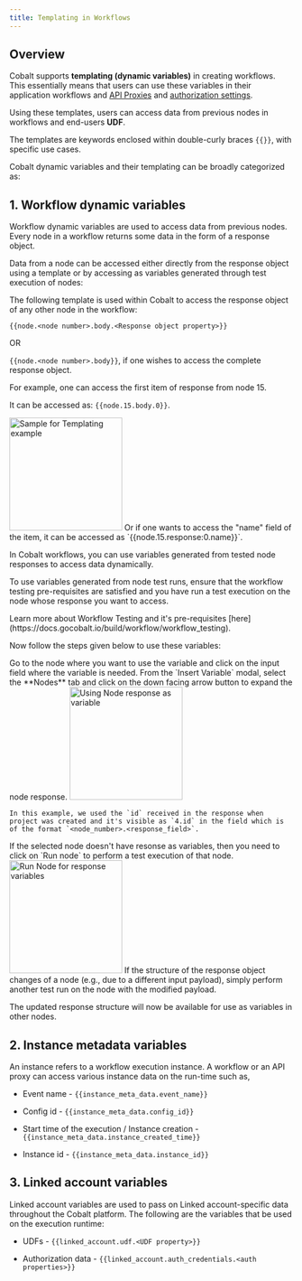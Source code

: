 ```yaml
---
title: Templating in Workflows
---
```

## Overview

Cobalt supports **templating (dynamic variables)** in creating workflows. This essentially means that users can use these variables in their application workflows and [API Proxies](https://docs.gocobalt.io/build/basics/proxies) and [authorization settings](https://docs.gocobalt.io/build/basics/developer_settings). 

Using these templates, users can access data from previous nodes in workflows and end-users **UDF**.

The templates are keywords enclosed within double-curly braces `{{}}`, with specific use cases.

Cobalt dynamic variables and their templating can be broadly categorized as:

## 1. Workflow dynamic variables



Workflow dynamic variables are used to access data from previous nodes.  Every node in a workflow returns some data in the form of a response object. 

Data from a node can be accessed either directly from the response object using a template or by accessing as variables generated through test execution of nodes:
  

<Accordion title="Access using template">

The following template is used within Cobalt to access the response object of any other node in the workflow:

  `{{node.<node number>.body.<Response object property>}}`

OR

`{{node.<node number>.body}}`,  if one wishes to access the complete response object.

For example, one can access the first item of response from node 15.

It can be accessed as: `{{node.15.body.0}}`.

<img height="200" src="/images/Guides/Workflow/templating_example.png" alt="Sample for Templating example"/>
Or if one wants to access the "name" field of the item, it can be accessed as `{{node.15.response:0.name}}`.
</Accordion>

<Accordion title="Access using Test Run variables">

In Cobalt workflows, you can use variables generated from tested node responses to access data dynamically.

To use variables generated from node test runs, ensure that the workflow testing pre-requisites are satisfied and you have run a test execution on the node whose response you want to access.

<Tip>
Learn more about Workflow Testing and it's pre-requisites [here](https://docs.gocobalt.io/build/workflow/workflow_testing).
</Tip>

Now follow the steps given below to use these variables:
<Steps>

  <Step title="Select the node">
    Go to the node where you want to use the variable and click on the input field where the variable is needed.
  </Step>

  <Step title="Choose the node with required response">
    From the `Insert Variable` modal, select the **Nodes** tab and click on the down facing arrow button to expand the node response.
    <img height="200" src="/images/Guides/Workflow/response_example.png" alt="Using Node response as variable"/>

    In this example, we used the `id` received in the response when project was created and it's visible as `4.id` in the field which is of the format `<node_number>.<response_field>`.
  </Step>

  <Step title="Response not available">
    If the selected node doesn't have resonse as variables, then you need to click on `Run node` to perform a test execution of that node.
    <img height="200" src="/images/Guides/Workflow/run_example.png" alt="Run Node for response variables"/>
  </Step>
</Steps>

<Note>
If the structure of the response object changes of a node (e.g., due to a different input payload), simply perform another test run on the node with the modified payload.

The updated response structure will now be available for use as variables in other nodes.
</Note>


</Accordion>


## 2. Instance metadata variables


  An instance refers to a workflow execution instance. A workflow or an API proxy can access various instance data on the run-time such as, 

- Event name - `{{instance_meta_data.event_name}}`

- Config id - `{{instance_meta_data.config_id}}`

- Start time of the execution / Instance creation - `{{instance_meta_data.instance_created_time}}`

- Instance id - `{{instance_meta_data.instance_id}}`

## 3. Linked account variables

Linked account variables are used to pass on Linked account-specific data throughout the Cobalt platform. The following are the variables that be used on the execution runtime:

- UDFs - `{{linked_account.udf.<UDF property>}}`

- Authorization data - `{{linked_account.auth_credentials.<auth properties>}}`





